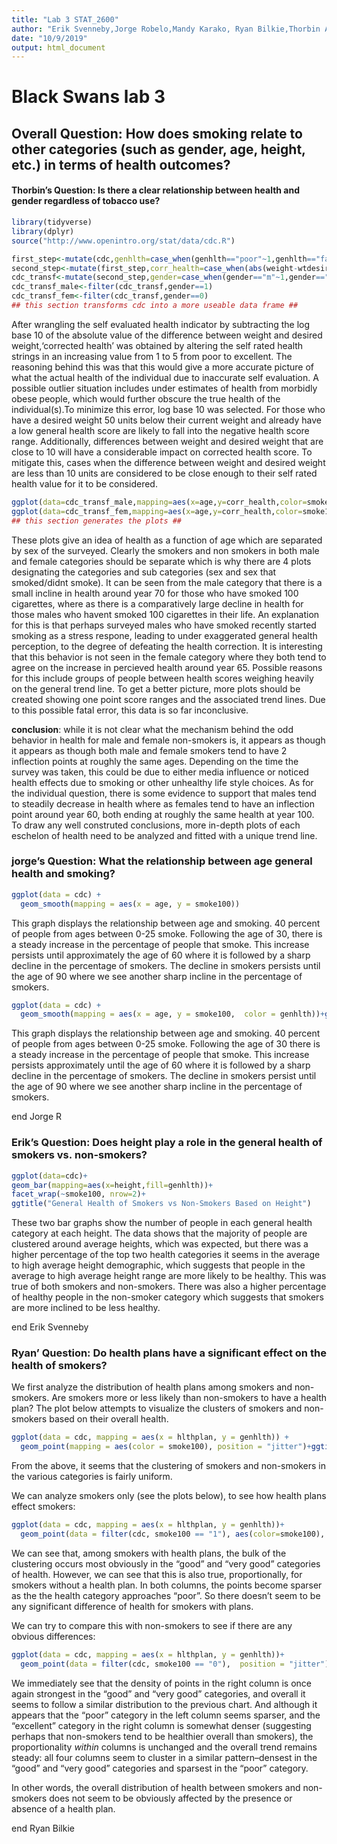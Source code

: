 ```yaml
---
title: "Lab 3 STAT_2600"
author: "Erik Svenneby,Jorge Robelo,Mandy Karako, Ryan Bilkie,Thorbin Atwell-Donaghey"
date: "10/9/2019"
output: html_document
---
```

# Black Swans lab 3
## Overall Question: How does smoking relate to other categories (such as gender, age, height, etc.) in terms of health outcomes?


#### Thorbin's Question: Is there a clear relationship between health and gender regardless of tobacco use? 
```r
library(tidyverse)
library(dplyr)
source("http://www.openintro.org/stat/data/cdc.R")
```
```r
first_step<-mutate(cdc,genhlth=case_when(genhlth=="poor"~1,genhlth=="fair"~2,genhlth=="good"~3,genhlth=="very good"~4,genhlth=="excellent"~5))
second_step<-mutate(first_step,corr_health=case_when(abs(weight-wtdesire)==0~genhlth,abs(weight-wtdesire)<=10~genhlth,abs(weight-wtdesire)>10~genhlth-log(abs(weight-wtdesire),10)))
cdc_transf<-mutate(second_step,gender=case_when(gender=="m"~1,gender=="f"~0),smoke100=case_when(smoke100==TRUE~"100 cig.club",smoke100==0~"non-smoker"))
cdc_transf_male<-filter(cdc_transf,gender==1)
cdc_transf_fem<-filter(cdc_transf,gender==0)
## this section transforms cdc into a more useable data frame ##
```

After wrangling the self evaluated health indicator by subtracting the log base 10 of the absolute value of the difference between weight and desired weight,'corrected health' was obtained by altering the self rated health strings in an increasing value from 1 to 5 from poor to excellent. The reasoning behind this was that this would give a more accurate picture of what the actual health of the individual due to inaccurate self evaluation. A possible outlier situation includes under estimates of health from morbidly obese people, which would further obscure the true health of the individual(s).To minimize this error, log base 10 was selected. For those who have a desired weight 50 units below their current weight and already have a low general health score are likely to fall into the negative health score range. Additionally, differences between weight and desired weight that are close to 10 will have a considerable impact on corrected health score. To mitigate this, cases when the difference between weight and desired weight are less than 10 units are considered to be close enough to their self rated health value for it to be considered.

```r
ggplot(data=cdc_transf_male,mapping=aes(x=age,y=corr_health,color=smoke100))+geom_point()+geom_smooth(color="black")+facet_wrap(~smoke100)+ggtitle("A plot comparing male smokers to male non-smokers")+labs(y="Corrected health value",x= "age (years)")+theme(legend.title=element_blank())
ggplot(data=cdc_transf_fem,mapping=aes(x=age,y=corr_health,color=smoke100))+geom_point()+geom_smooth(color="black")+facet_wrap(~smoke100)+ggtitle("A plot comparing female smokers to female non-smokers")+labs(y="Corrected health value",x= "age (years)")+theme(legend.title=element_blank())
## this section generates the plots ##
```

  These plots give an idea of health as a function of age which are separated by sex of the surveyed. Clearly the smokers and non smokers in both male and female categories should be separate which is why there are 4 plots designating the categories and sub categories (sex and sex that smoked/didnt smoke).
It can be seen from the male category that there is a small incline in health around year 70 for those who have smoked 100 cigarettes, where as there is a comparatively large decline in health for those males who havent smoked 100 cigarettes in their life. An explanation for this is that perhaps surveyed males who have smoked recently started smoking as a stress respone, leading to under exaggerated general health perception, to the degree of defeating the health correction. It is interesting that this behavior is not seen in the female category where they both tend to agree on the increase in percieved health around year 65. Possible reasons for this include groups of people between health scores weighing heavily on the general trend line. To get a better picture, more plots should be created showing one point score ranges and the associated trend lines. Due to this possible fatal error, this data is so far inconclusive.

__conclusion__: while it is not clear what the mechanism behind the odd behavior in health for male and female non-smokers is, it appears as though it appears as though both male and female smokers tend to have 2 inflection points at roughly the same ages. Depending on the time the survey was taken, this could be due to either media influence or noticed health effects due to smoking or other unhealthy life style choices. As for the individual question, there is some evidence to support that males tend to steadily decrease in health where as females tend to have an inflection point around year 60, both ending at roughly the same health at year 100. To draw any well construted conclusions, more in-depth plots of each eschelon of health need to be analyzed and fitted with a unique trend line.

### jorge's Question: What the relationship between age general health and smoking?
```r
ggplot(data = cdc) + 
  geom_smooth(mapping = aes(x = age, y = smoke100))
```
This graph displays the relationship between age and smoking. 40 percent of people from ages between 0-25 smoke. 
Following the age of 30, there is a steady increase in the percentage of people that smoke. 
This increase persists until approximately the age of 60 where it is followed by a sharp decline in the percentage of smokers. 
The decline in smokers persists until the age of 90 where we see another sharp incline in the percentage of smokers. 

```r
ggplot(data = cdc) + 
  geom_smooth(mapping = aes(x = age, y = smoke100,  color = genhlth))+ggtitle("my graph 1 ")
```
This graph displays the relationship between age and smoking. 40 percent of people from ages between 0-25 smoke. 
Following the age of 30 there is a steady increase in the percentage of people that smoke. 
This increase persists approximately until the age of 60 where it is followed by a sharp decline in the percentage of smokers. 
The decline in smokers persist until the age of 90 where we see another sharp incline in the percentage of smokers. 

end Jorge R

### Erik's Question: Does height play a role in the general health of smokers vs. non-smokers?
```r
ggplot(data=cdc)+
geom_bar(mapping=aes(x=height,fill=genhlth))+
facet_wrap(~smoke100, nrow=2)+
ggtitle("General Health of Smokers vs Non-Smokers Based on Height")
```

These two bar graphs show the number of people in each general health category at each height. The data shows that the majority of 
people are clustered around average heights, which was expected, but there was a higher percentage of the top two health categories it 
seems in the average to high average height demographic, which suggests that people in the average to high average height range are 
more likely to be healthy. This was true of both smokers and non-smokers. There was also a higher percentage of healthy people in the 
non-smoker category which suggests that smokers are more inclined to be less healthy. 

end Erik Svenneby


### Ryan' Question: Do health plans have a significant effect on the health of smokers?


We first analyze the distribution of health plans among smokers and non-smokers. Are smokers more or less likely than non-smokers to have a health plan? The plot below attempts to visualize the clusters of smokers and non-smokers based on their overall health.


```r
ggplot(data = cdc, mapping = aes(x = hlthplan, y = genhlth)) +
  geom_point(mapping = aes(color = smoke100), position = "jitter")+ggtitle("Smokers and Non-Smokers")
```


From the above, it seems that the clustering of smokers and non-smokers in the various categories is fairly uniform. 

We can analyze smokers only (see the plots below), to see how health plans effect smokers:


```r
ggplot(data = cdc, mapping = aes(x = hlthplan, y = genhlth))+
  geom_point(data = filter(cdc, smoke100 == "1"), aes(color=smoke100),  position = "jitter", show.legend = FALSE)+ggtitle("Smokers Only")
```


We can see that, among smokers with health plans, the bulk of the clustering occurs most obviously in the "good" and "very good" categories of health. However, we can see that this is also true, proportionally, for smokers without a health plan. In both columns, the points become sparser as the the health category approaches "poor". So there doesn't seem to be any significant difference of health for smokers with plans.  

We can try to compare this with non-smokers to see if there are any obvious differences:

```r
ggplot(data = cdc, mapping = aes(x = hlthplan, y = genhlth))+
  geom_point(data = filter(cdc, smoke100 == "0"),  position = "jitter")+ggtitle("Non-Smokers Only")
```



We immediately see that the density of points in the right column is once again strongest in the "good" and "very good" categories, and overall it seems to follow a similar distribution to the previous chart. And although it appears that the "poor" category in the left column seems sparser, and the "excellent" category in the right column is somewhat denser (suggesting perhaps that non-smokers tend to be healthier overall than smokers), the proportionality *within* columns is unchanged and the overall trend remains steady: all four columns seem to cluster in a similar pattern--densest in the "good" and "very good" categories and sparsest in the "poor" category.

In other words, the overall distribution of health between smokers and non-smokers does not seem to be obviously affected by the presence or absence of a health plan.

end Ryan Bilkie
